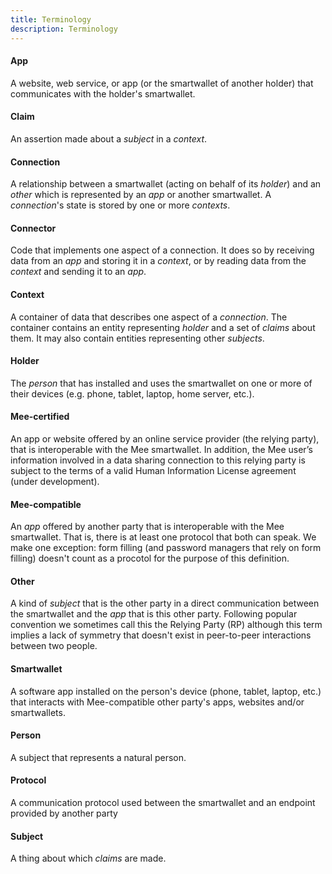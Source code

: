 ```yaml
---
title: Terminology
description: Terminology
---
```

#### App

A website, web service, or app (or the smartwallet of another holder) that communicates with the holder's smartwallet.

#### Claim

An assertion made about a *subject* in a *context*.

#### Connection

A relationship between a smartwallet (acting on behalf of its *holder*) and an *other* which is represented by an *app* or another smartwallet. A *connection*'s state is stored by one or more *contexts*. 

#### Connector

Code that implements one aspect of a connection. It does so by receiving data from an *app* and storing it in a *context*, or by reading data from the *context* and sending it to an *app*.

#### Context

A container of data that describes one aspect of a *connection*. The container contains an entity representing *holder* and a set of *claims* about them. It may also contain entities representing other *subjects*.

#### Holder

The *person* that has installed and uses the smartwallet on one or more of their devices (e.g. phone, tablet, laptop, home server, etc.).

#### Mee-certified

An app or website offered by an online service provider (the relying party), that is interoperable with the Mee smartwallet. In addition, the Mee user’s information involved in a data sharing connection to this relying party is subject to the terms of a valid Human Information License agreement (under development).

#### Mee-compatible

An *app* offered by another party that is interoperable with the Mee smartwallet. That is, there is at least one protocol that both can speak. We make one exception: form filling (and password managers that rely on form filling) doesn't count as a procotol for the purpose of this definition.

#### Other

A kind of *subject* that is the other party in a direct communication between the smartwallet and the *app* that is this other party. Following popular convention we sometimes call this the Relying Party (RP) although this term implies a lack of symmetry that doesn't exist in peer-to-peer interactions between two people.

#### Smartwallet

A software app installed on the person's device (phone, tablet, laptop, etc.) that interacts with Mee-compatible other party's apps, websites and/or smartwallets.

#### Person

A subject that represents a natural person.

#### Protocol

A communication protocol used between the smartwallet and an endpoint provided by another party

#### Subject

A thing about which *claims* are made.

